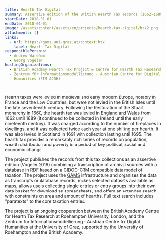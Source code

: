 ```yaml
---
title: Hearth Tax Digital
summary: Assertive edition of the British Hearth Tax records (1662-1689)
startDate: 2018-01-01
endDate: 2018-01-01
image: /assets/content/assets/en/projects/hearth-tax-digital/htx2.png
attachments: []
links:
  - url: https://gams.uni-graz.at/context:htx
    label: Hearth Tax Digital
responsiblePersons:
  - Andrew Wareham
  - Georg Vogeler
hostingOrganizations:
  - British Academy Hearth Tax Project & Centre for Hearth Tax Research
  - Zentrum für Informationsmodellierung - Austrian Centre for Digital
    Humanities (ZIM-ACDH)

---
```

Hearth taxes were levied in medieval and early modern Europe, notably in France and the Low Countries, but were not levied in the British Isles until the late seventeenth century. Following the Restoration of the Stuart monarchy in 1660, the hearth tax was levied in England and Wales from 1662 until 1689 (it continued to be collected in Ireland until the early nineteenth century). It was charged according to the number of fireplaces in dwellings, and it was collected twice each year at one shilling per hearth. It was also levied in Scotland in 1691 with collection lasting until 1695. The hearth tax provides a remarkably rich series of records on population, wealth distribution and poverty in a period of key political, social and economic change.

The project publishes the records from this tax collections as an assertive edition (Vogeler 2019) combining a transcription of archival sources with a database in RDF based on a CIDOC-CRM compatible data model of taxation. The project uses the [GAMS](https://gams.uni-graz.at/context:gams) infrastructure and organises the data as transcripts or database records, makes selected datasets available as maps, allows users collecting single entries or entry groups into their own data basket for download as spreadsheets, and offers an extendes search with constraints on area and amount of hearths. Full text search includes "paratexts" to the core taxation entries.

The project is an ongoing cooperation between the British Academy Centre for Hearth Tax Research at Roehampton University, London, and the Zentrum für Informationsmodellierung - Austrian Centre for Digital Humanities at the University of Graz, supported by the University of Roehampton and the British Academy.
